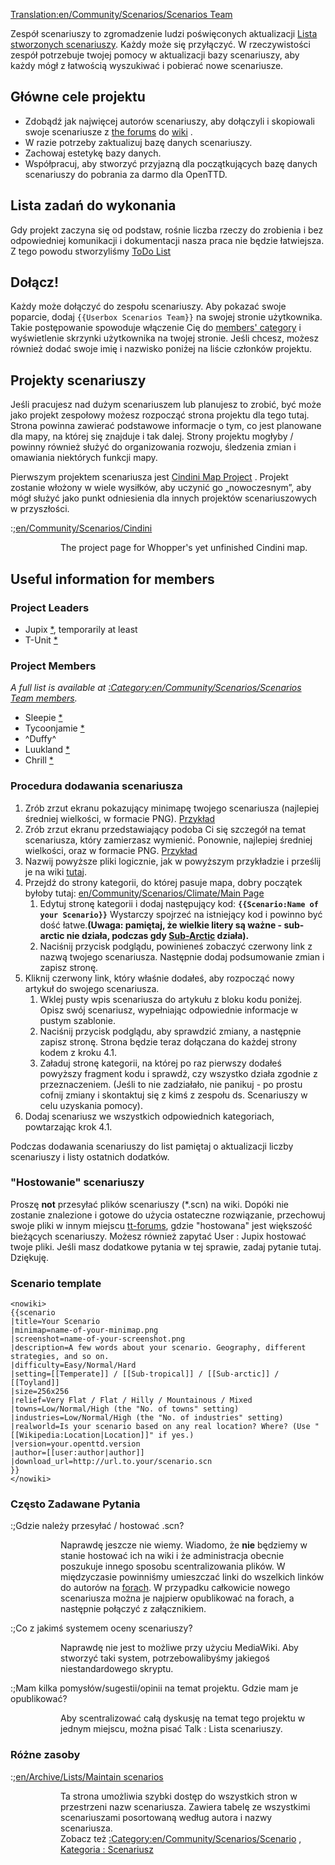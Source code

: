 [[Translation:en/Community/Scenarios/Scenarios Team]]

Zespół scenariuszy to zgromadzenie ludzi poświęconych aktualizacji [[pl/Community/Scenarios/Main Page|Lista stworzonych scenariuszy]]. Każdy może się przyłączyć. W rzeczywistości zespół potrzebuje twojej pomocy w aktualizacji bazy scenariuszy, aby każdy mógł z łatwością wyszukiwać i pobierać nowe scenariusze.

==Główne cele projektu==

* Zdobądź jak najwięcej autorów scenariuszy, aby dołączyli i skopiowali swoje scenariusze z [http://www.tt-forums.net/viewforum.php?f=60 the forums] do [[pl/Community/Scenarios/Main Page| wiki]] .
* W razie potrzeby zaktualizuj bazę danych scenariuszy.
* Zachowaj estetykę bazy danych.
* Współpracuj, aby stworzyć przyjazną dla początkujących bazę danych scenariuszy do pobrania za darmo dla OpenTTD.

==Lista zadań do wykonania==
Gdy projekt zaczyna się od podstaw, rośnie liczba rzeczy do zrobienia i bez odpowiedniej komunikacji i dokumentacji nasza praca nie będzie łatwiejsza. Z tego powodu stworzyliśmy  [[en/Archive/Community/Scenarios Team ToDo List|ToDo List]]

==Dołącz!==

Każdy może dołączyć do zespołu scenariuszy. Aby pokazać swoje poparcie, dodaj <code><nowiki>{{Userbox Scenarios Team}}</nowiki></code> na swojej stronie użytkownika. Takie postępowanie spowoduje włączenie Cię do [[:Category:en/Community/Scenarios/Scenarios Team members|members' category]] i wyświetlenie skrzynki użytkownika na twojej stronie. Jeśli chcesz, możesz również dodać swoje imię i nazwisko poniżej na liście członków projektu.

==Projekty scenariuszy==

Jeśli pracujesz nad dużym scenariuszem lub planujesz to zrobić, być może jako projekt zespołowy możesz rozpocząć
strona projektu dla tego tutaj. Strona powinna zawierać podstawowe informacje o tym, co jest planowane dla mapy, na której się znajduje i tak dalej. Strony projektu mogłyby / powinny również służyć do organizowania rozwoju, śledzenia zmian i omawiania niektórych funkcji mapy.

Pierwszym projektem scenariusza jest  [[en/Community/Scenarios/Cindini|Cindini Map Project]] . Projekt zostanie włożony w wiele wysiłków, aby uczynić go „nowoczesnym”, aby mógł służyć jako punkt odniesienia dla innych projektów scenariuszowych w przyszłości.

:;[[en/Community/Scenarios/Cindini]]
::The project page for Whopper's yet unfinished Cindini map.

==Useful information for members==

===Project Leaders===

* Jupix [http://www.tt-forums.net/profile.php?mode=viewprofile&u=6127 *], temporarily at least
* T-Unit [http://www.tt-forums.net/profile.php?mode=viewprofile&u=16437 *]

===Project Members===

''A full list is available at [[:Category:en/Community/Scenarios/Scenarios Team members]].''

*Sleepie [http://www.tt-forums.net/profile.php?mode=viewprofile&u=15521 *]
*Tycoonjamie [http://www.tt-forums.net/profile.php?mode=viewprofile&u=11355 *]
*^Duffy^
*Luukland [http://www.tt-forums.net/profile.php?mode=viewprofile&u=18632 *]
*Chrill [http://www.tt-forums.net/memberlist.php?mode=viewprofile&u=5436 * ]

===Procedura dodawania scenariusza===

# Zrób zrzut ekranu pokazujący minimapę twojego scenariusza (najlepiej średniej wielkości, w formacie PNG). [http://wiki.openttd.org/index.php/File:Scn-echo-minimap.png Przykład]
# Zrób zrzut ekranu przedstawiający podoba Ci się szczegół na temat scenariusza, który zamierzasz wymienić. Ponownie, najlepiej średniej wielkości, oraz w formacie PNG. [http://wiki.openttd.org/index.php/File:Scn-echo-screenshot.png Przykład]
# Nazwij powyższe pliki logicznie, jak w powyższym przykładzie i prześlij je na wiki [[Special:Upload|tutaj]].
# Przejdź do strony kategorii, do której pasuje mapa, dobry początek byłoby tutaj: [[en/Community/Scenarios/Climate/Main Page]]<!--[[Scenariusz według ustawień]]-->
## Edytuj stronę kategorii i dodaj następujący kod: '''<code><nowiki>{{Scenario:Name of your Scenario}}</nowiki><!--<nowiki>{{Scenariusz: nazwa twojego scenariusza}}</nowiki>--></code>''' Wystarczy spojrzeć na istniejący kod i powinno być dość łatwe.'''(Uwaga: pamiętaj, że wielkie litery są ważne - <nowiki>sub-arctic</nowiki> nie działa, podczas gdy [[pl/Manual/Klimat#arktyczny|Sub-Arctic]]<!--Sub-Arktyczny--> działa). '''
## Naciśnij przycisk podglądu, powinieneś zobaczyć czerwony link z nazwą twojego scenariusza. Następnie dodaj podsumowanie zmian i zapisz stronę.
# Kliknij czerwony link, który właśnie dodałeś, aby rozpocząć nowy artykuł do swojego scenariusza.
## Wklej pusty wpis scenariusza do artykułu z bloku kodu poniżej. Opisz swój scenariusz, wypełniając odpowiednie informacje w pustym szablonie.
## Naciśnij przycisk podglądu, aby sprawdzić zmiany, a następnie zapisz stronę. Strona będzie teraz dołączana do każdej strony kodem z kroku 4.1.
## Załaduj stronę kategorii, na której po raz pierwszy dodałeś powyższy fragment kodu i sprawdź, czy wszystko działa zgodnie z przeznaczeniem. (Jeśli to nie zadziałało, nie panikuj - po prostu cofnij zmiany i skontaktuj się z kimś z zespołu ds. Scenariuszy w celu uzyskania pomocy).
# Dodaj scenariusz we wszystkich odpowiednich kategoriach, powtarzając krok 4.1.

Podczas dodawania scenariuszy do list pamiętaj o aktualizacji liczby scenariuszy i listy ostatnich dodatków.

==="Hostowanie" scenariuszy===
Proszę '''not''' przesyłać plików scenariuszy (*.scn) na wiki. Dopóki nie zostanie znalezione i gotowe do użycia ostateczne rozwiązanie, przechowuj swoje pliki w innym miejscu [http://www.tt-forums.net/viewforum.php?f=60 tt-forums], gdzie "hostowana" jest większość bieżących scenariuszy. Możesz również zapytać User : Jupix hostować twoje pliki. Jeśli masz dodatkowe pytania w tej sprawie, zadaj pytanie <!--[[Talk:List of player-made scenarios|here]]-->tutaj.
Dziękuję.

===Scenario template===

<pre>
<nowiki>
{{scenario
|title=Your Scenario
|minimap=name-of-your-minimap.png
|screenshot=name-of-your-screenshot.png
|description=A few words about your scenario. Geography, different strategies, and so on.
|difficulty=Easy/Normal/Hard
|setting=[[Temperate]] / [[Sub-tropical]] / [[Sub-arctic]] / [[Toyland]]
|size=256x256
|relief=Very Flat / Flat / Hilly / Mountainous / Mixed
|towns=Low/Normal/High (the "No. of towns" setting)
|industries=Low/Normal/High (the "No. of industries" setting)
|realworld=Is your scenario based on any real location? Where? (Use "[[Wikipedia:Location|Location]]" if yes.)
|version=your.openttd.version
|author=[[user:author|author]]
|download_url=http://url.to.your/scenario.scn
}}
</nowiki>
</pre>

===Często Zadawane Pytania===

:;Gdzie należy przesyłać / hostować .scn?
::Naprawdę jeszcze nie wiemy. Wiadomo, że '''nie''' będziemy w stanie hostować ich na wiki i że administracja obecnie poszukuje innego sposobu scentralizowania plików. W międzyczasie powinniśmy umieszczać linki do wszelkich linków do autorów na [http://www.tt-forums.net/viewforum.php?f=60 forach]. W przypadku całkowicie nowego scenariusza można je najpierw opublikować na forach, a następnie połączyć z załącznikiem.

:;Co z jakimś systemem oceny scenariuszy?
::Naprawdę nie jest to możliwe przy użyciu MediaWiki. Aby stworzyć taki system, potrzebowalibyśmy jakiegoś niestandardowego skryptu.

:;Mam kilka pomysłów/sugestii/opinii na temat projektu. Gdzie mam je opublikować?
::Aby scentralizować całą dyskusję na temat tego projektu w jednym miejscu, można pisać <!--[[Talk:List of player-made scenarios]]-->Talk : Lista scenariuszy.

===Różne zasoby===


:;[[en/Archive/Lists/Maintain scenarios]] <!--[[Grupa Scenarios/Pl/Maintain scenarios]]-->
::Ta strona umożliwia szybki dostęp do wszystkich stron w przestrzeni nazw scenariusza. Zawiera tabelę ze wszystkimi scenariuszami posortowaną według autora i nazwy scenariusza.
::Zobacz też [[:Category:en/Community/Scenarios/Scenario]] , [[:Category:pl/Scenariusz|Kategoria : Scenariusz]]